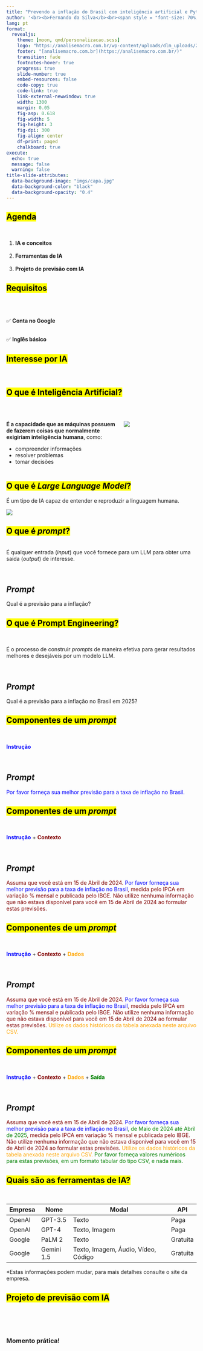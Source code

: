 ```yaml
---
title: "Prevendo a inflação do Brasil com inteligência artificial e Python"
author: '<br><b>Fernando da Silva</b><br><span style = "font-size: 70%;">Data Scientist<br><a href="https://github.com/schoulten">{{< fa brands github >}}</a>&nbsp; <a href="https://www.linkedin.com/in/schoulten/">{{< fa brands linkedin >}}</a>&nbsp; <a href="mailto:fernando@fortietwo.com">{{< fa solid envelope >}}</a>&nbsp; <a href="https://analisemacro.com.br/">{{< fa solid house >}}</a></span>'
lang: pt
format: 
  revealjs:
    theme: [moon, qmd/personalizacao.scss]
    logo: "https://analisemacro.com.br/wp-content/uploads/dlm_uploads/2021/10/logo_am.png"
    footer: "[analisemacro.com.br](https://analisemacro.com.br/)"
    transition: fade
    footnotes-hover: true
    progress: true
    slide-number: true
    embed-resources: false
    code-copy: true
    code-link: true
    link-external-newwindow: true
    width: 1300
    margin: 0.05
    fig-asp: 0.618
    fig-width: 5
    fig-height: 3
    fig-dpi: 300
    fig-align: center
    df-print: paged
    chalkboard: true
execute:
  echo: true
  message: false
  warning: false
title-slide-attributes:
  data-background-image: "imgs/capa.jpg"
  data-background-color: "black"
  data-background-opacity: "0.4"
---
```


## <mark>Agenda</mark>

<br>

1.  **IA e conceitos**<br><br>
2.  **Ferramentas de IA**<br><br>
3.  **Projeto de previsão com IA**

## <mark>Requisitos</mark>

<br><br>

::: incremental
✅ **Conta no Google**<br><br>

✅ **Inglês básico**
:::

## <mark>Interesse por IA</mark>

<br>

```{=html}
<script type="text/javascript" src="https://ssl.gstatic.com/trends_nrtr/3728_RC01/embed_loader.js"></script>

<script type="text/javascript"> trends.embed.renderExploreWidget("TIMESERIES", {"comparisonItem":[{"keyword":"/m/0mkz","geo":"US","time":"2004-01-01 2024-06-04"},{"keyword":"/m/0mkz","geo":"BR","time":"2004-01-01 2024-06-04"}],"category":0,"property":""}, {"exploreQuery":"date=all,all&geo=US,BR&q=%2Fm%2F0mkz,%2Fm%2F0mkz#&export=1&content=1","guestPath":"https://trends.google.com:443/trends/embed/"}); </script>
```
## <mark>O que é Inteligência Artificial?</mark>

<br>

::: columns
::: {.column width="60%"}
**É a capacidade que as máquinas possuem de fazerem coisas que normalmente exigiriam inteligência humana**, como:

-   compreender informações
-   resolver problemas
-   tomar decisões
:::

::: {.column width="40%"}
![](imgs/AI_hierarchy.svg){fig-align="center"}
:::
:::

## <mark>O que é *Large Language Model*?</mark>

É um tipo de IA capaz de entender e reproduzir a linguagem humana.

![](imgs/llm.jpg){fig-align="center"}

::: footer
:::

## <mark>O que é *prompt*?</mark>

<br> É qualquer entrada (*input*) que você fornece para um LLM para obter uma saída (*output*) de interesse.

<br>

::: callout-note
## *Prompt*

Qual é a previsão para a inflação?
:::

## <mark>O que é Prompt Engineering?</mark>

<br>

É o processo de construir *prompts* de maneira efetiva para gerar resultados melhores e desejáveis por um modelo LLM.

<br>

::: callout-note
## *Prompt*

Qual é a previsão para a inflação no Brasil em 2025?
:::

## <mark>Componentes de um *prompt*</mark>

<br>

[**Instrução**]{style="color:blue;"}

<br>

::: callout-note
## *Prompt*

[Por favor forneça sua melhor previsão para a taxa de inflação no Brasil.]{style="color:blue;"}
:::

## <mark>Componentes de um *prompt*</mark>

<br>

[**Instrução**]{style="color:blue;"} + [**Contexto**]{style="color:maroon;"}

<br>

::: callout-note
## *Prompt*

[Assuma que você está em 15 de Abril de 2024.]{style="color:maroon;"} [Por favor forneça sua melhor previsão para a taxa de inflação no Brasil]{style="color:blue;"}[, medida pelo IPCA em variação % mensal e publicada pelo IBGE. Não utilize nenhuma informação que não estava disponível para você em 15 de Abril de 2024 ao formular estas previsões.]{style="color:maroon;"}
:::

## <mark>Componentes de um *prompt*</mark>

<br>

[**Instrução**]{style="color:blue;"} + [**Contexto**]{style="color:maroon;"} + [**Dados**]{style="color:orange;"}

<br>

::: callout-note
## *Prompt*

[Assuma que você está em 15 de Abril de 2024.]{style="color:maroon;"} [Por favor forneça sua melhor previsão para a taxa de inflação no Brasil]{style="color:blue;"}[, medida pelo IPCA em variação % mensal e publicada pelo IBGE. Não utilize nenhuma informação que não estava disponível para você em 15 de Abril de 2024 ao formular estas previsões.]{style="color:maroon;"} [Utilize os dados históricos da tabela anexada neste arquivo CSV.]{style="color:orange;"}
:::

## <mark>Componentes de um *prompt*</mark>

<br>

[**Instrução**]{style="color:blue;"} + [**Contexto**]{style="color:maroon;"} + [**Dados**]{style="color:orange;"} + [**Saída**]{style="color:green;"}

<br>

::: callout-note
## *Prompt*

[Assuma que você está em 15 de Abril de 2024.]{style="color:maroon;"} [Por favor forneça sua melhor previsão para a taxa de inflação no Brasil]{style="color:blue;"}[, de Maio de 2024 até Abril de 2025]{style="color:green;"}[, medida pelo IPCA em variação % mensal e publicada pelo IBGE. Não utilize nenhuma informação que não estava disponível para você em 15 de Abril de 2024 ao formular estas previsões.]{style="color:maroon;"} [Utilize os dados históricos da tabela anexada neste arquivo CSV.]{style="color:orange;"} [Por favor forneça valores numéricos para estas previsões, em um formato tabular do tipo CSV, e nada mais.]{style="color:green;"}
:::

## <mark>Quais são as ferramentas de IA?</mark>

<br>

| Empresa | Nome       | Modal                               | API      |
|---------|------------|-------------------------------------|----------|
| OpenAI  | GPT-3.5    | Texto                               | Paga     |
| OpenAI  | GPT-4      | Texto, Imagem                       | Paga     |
| Google  | PaLM 2     | Texto                               | Gratuita |
| Google  | Gemini 1.5 | Texto, Imagem, Áudio, Vídeo, Código | Gratuita |

::: footer
\*Estas informações podem mudar, para mais detalhes consulte o site da empresa.
:::

## <mark>Projeto de previsão com IA</mark>

<br><br><br>

### Momento prática!
